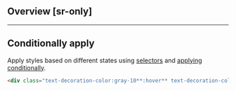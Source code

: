 ## Overview [sr-only]
<Overview/>

---

## Conditionally apply
Apply styles based on different states using [selectors](/guide/state-selectors) and [applying conditionally](/guide/applying-conditionally).
```html
<div class="text-decoration-color:gray-10**:hover** text-decoration-color:gray-10**@sm** text-decoration-color:gray-10**@dark** text-decoration-color:gray-10**@print**">…</div>
```

